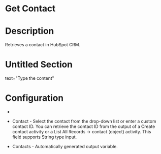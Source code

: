 ﻿# Get Contact

# Description

Retrieves a contact in HubSpot CRM.

# Untitled Section

text="Type the content"

# Configuration

* 
* Contact - Select the contact from the drop-down list or enter a custom contact ID. You can retrieve the contact ID from the output of a Create contact activity or a List All Records → contact (object) activity. This field supports String type input.









* Contacts - Automatically generated output variable.
